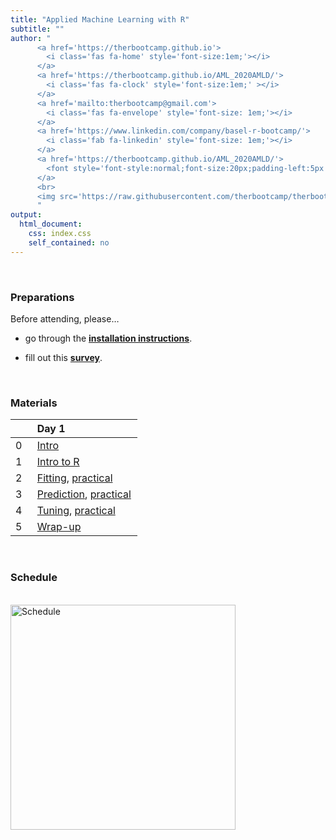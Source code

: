 ```yaml
---
title: "Applied Machine Learning with R"
subtitle: ""
author: "
      <a href='https://therbootcamp.github.io'>
        <i class='fas fa-home' style='font-size:1em;'></i>
      </a>
      <a href='https://therbootcamp.github.io/AML_2020AMLD/'>
        <i class='fas fa-clock' style='font-size:1em;' ></i>
      </a>
      <a href='mailto:therbootcamp@gmail.com'>
        <i class='fas fa-envelope' style='font-size: 1em;'></i>
      </a>
      <a href='https://www.linkedin.com/company/basel-r-bootcamp/'>
        <i class='fab fa-linkedin' style='font-size: 1em;'></i>
      </a>
      <a href='https://therbootcamp.github.io/AML_2020AMLD/'>
        <font style='font-style:normal;font-size:20px;padding-left:5px'>The R Bootcamp @ AMLD</font>
      </a>
      <br>
      <img src='https://raw.githubusercontent.com/therbootcamp/therbootcamp.github.io/master/_sessions/_image/by-sa.png' style= 'height:16.7px;vertical-align:baseline'/><font style='font-style:normal;font-size:20px;padding-left:9.3px'>January 2020</font>
      "
output:
  html_document:
    css: index.css
    self_contained: no
---
```


<br>

### Preparations

Before attending, please...

- go through the [**installation instructions**](https://therbootcamp.github.io/AML_2020AMLD/installation/instructions.html). 

- fill out this [**survey**](https://docs.google.com/forms/d/e/1FAIpQLSf9CO6tehkFG7hQElxXBmCZvEnV-4aGTiqmGAmTpie1eG7rnQ/viewform?usp=sf_link).


<br>

### Materials 

|  | Day 1 |
|:--|:-------------|
|0| [Intro](_sessions/Introduction/Introduction.html)  | 
|1| [Intro to R](_sessions/Introduction/introduction.html) | 
|2| [Fitting](_sessions/Fitting/Fitting.html), [practical](_sessions/Fitting/Fitting_practical.html) | 
|3| [Prediction](_sessions/Prediction/Prediction.html), [practical](_sessions/Prediction/Prediction_practical.html) | 
|4| [Tuning](_sessions/Tuning/Tuning.html), [practical](_sessions/Tuning/Tuning_practical.html) | 
|5| [Wrap-up](_sessions/Wrapup/Wrapup.html) | 
<br>


### Schedule

<p align="left"><br>
    <img border="0" alt="Schedule" src="https://raw.githubusercontent.com/therbootcamp/AML_2020AMLD/master/_sessions/Introduction/image/schedule.png" style="width:360px">
</p>
